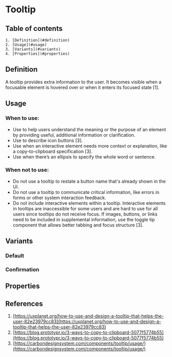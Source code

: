 
# Tooltip

## Table of contents
    1. [Definition](#definition)
    2. [Usage](#usage)
    3. [Variants](#variants)
    4. [Properties](#properties)

<Meta of={TooltipStories} />

## Definition
A tooltip provides extra information to the user. It becomes visible when a focusable element is hovered over or when it enters its focused state [1].
<Canvas of={TooltipStories.Default} />

## Usage

### When to use:
- Use to help users understand the meaning or the purpose of an element by providing useful, additional information or clarification.
- Use to describe icon buttons [3].
- Use when an interactive element needs more context or explanation, like a copy-to-clipboard specification [3].
- Use when there’s an ellipsis to specify the whole word or sentence.

### When not to use:
- Do not use a tooltip to restate a button name that's already shown in the UI.
- Do not use a tooltip to communicate critical information, like errors in forms or other system interaction feedback.
- Do not include interactive elements within a tooltip. Interactive elements in tooltips are inaccessible for some users and are hard to use for all users since tooltips do not receive focus. If images, buttons, or links need to be included in supplemental information, use the toggle tip component that allows better tabbing and focus structure [3].

## Variants 

### Default
<Canvas of={TooltipStories.Default} />

### Confirmation
<Canvas of={TooltipStories.Confirmation} />

## Properties
<ArgTypes of={Tooltip} />

## References
1. [https://uxplanet.org/how-to-use-and-design-a-tooltip-that-helps-the-user-82e23979cc83](https://uxplanet.org/how-to-use-and-design-a-tooltip-that-helps-the-user-82e23979cc83)
2. [https://blog.prototypr.io/3-ways-to-copy-to-clipboard-5077f5774b55](https://blog.prototypr.io/3-ways-to-copy-to-clipboard-5077f5774b55)
3. [https://carbondesignsystem.com/components/tooltip/usage/](https://carbondesignsystem.com/components/tooltip/usage/)
